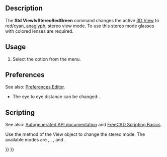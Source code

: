 <languages/>
<translate>

<!--T:1-->
{{Docnav
|[[Std_SelBoundingBox|SelBoundingBox]]
|[[Std_ViewIvStereoQuadBuff|ViewIvStereoQuadBuff]]
|[[Std_View_Menu|Std View Menu]]
|IconL=Std_SelBoundingBox.svg
|IconR=Std_ViewIvStereoQuadBuff.svg
|IconC=Freecad.svg
}}

<!--T:2-->
{{GuiCommand
|Name=Std ViewIvStereoRedGreen
|MenuLocation=View → Stereo → Stereo red/cyan
|Workbenches=All
|SeeAlso=[[Std_ViewIvStereoQuadBuff|Std ViewIvStereoQuadBuff]], [[Std_ViewIvStereoInterleavedRows|Std ViewIvStereoInterleavedRows]], [[Std_ViewIvStereoInterleavedColumns|Std ViewIvStereoInterleavedColumns]], [[Std_ViewIvStereoOff|Std ViewIvStereoOff]]
}}

==Description== <!--T:3-->

<!--T:4-->
The '''Std ViewIvStereoRedGreen''' command changes the active [[3D_View|3D View]] to red/cyan, [https://en.wikipedia.org/wiki/Anaglyph_3D anaglyph], stereo view mode. To use this stereo mode glasses with colored lenses are required.

==Usage== <!--T:5-->

<!--T:6-->
# Select the {{MenuCommand|View → Stereo → [[Image:Std_ViewIvStereoRedGreen.svg|16px]] Stereo red/cyan}} option from the menu.

==Preferences== <!--T:7-->

<!--T:13-->
See also: [[Preferences_Editor|Preferences Editor]].

<!--T:8-->
* The eye to eye distance can be changed: {{MenuCommand|Edit → Preferences → Display → 3D View → Eye to eye distance for stereo modes}}.

==Scripting== <!--T:9-->

<!--T:10-->
See also: [https://freecad.github.io/SourceDoc/ Autogenerated API documentation] and [[FreeCAD_Scripting_Basics|FreeCAD Scripting Basics]].

<!--T:11-->
Use the {{incode|setStereoType}} method of the View object to change the stereo mode. The available modes are {{incode|"Anaglyph"}}, {{incode|"QuadBuffer"}}, {{incode|"InterleavedRows"}}, {{incode|"InterleavedColumns"}} and {{incode|"None"}}.

</translate>
{{Code|code=
import FreeCADGui

view = FreeCADGui.ActiveDocument.ActiveView
view.setStereoType("Anaglyph")
view.getStereoType()
}}
<translate>


<!--T:12-->
{{Docnav
|[[Std_SelBoundingBox|SelBoundingBox]]
|[[Std ViewIvStereoQuadBuff|ViewIvStereoQuadBuff]]
|[[Std_View_Menu|Std View Menu]]
|IconL=Std_SelBoundingBox.svg
|IconR=Std_ViewIvStereoQuadBuff.svg
|IconC=Freecad.svg
}}

</translate>
{{Std_Base_navi{{#translation:}}}}
{{Userdocnavi{{#translation:}}}}